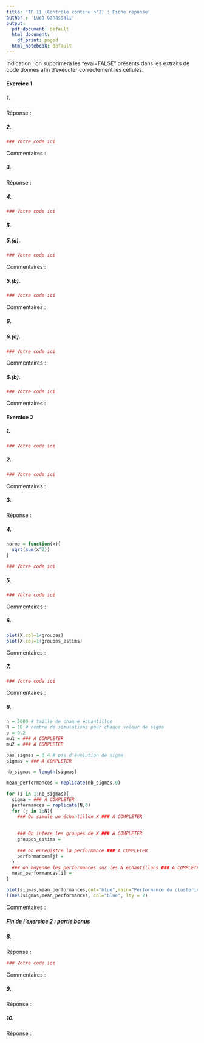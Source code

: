 ```yaml
---
title: 'TP 11 (Contrôle continu n°2) : Fiche réponse'
author : 'Luca Ganassali'
output:
  pdf_document: default
  html_document:
    df_print: paged
  html_notebook: default
---
```


Indication : on supprimera les "eval=FALSE" présents dans les extraits de code donnés afin d'exécuter correctement les cellules.

#### Exercice 1

##### 1. 

Réponse : 

##### 2.

```r
### Votre code ici
```

Commentaires : 

##### 3.

Réponse :

##### 4.

```r
### Votre code ici
```

##### 5. 

##### 5.(a). 

```r
### Votre code ici
```

Commentaires : 

##### 5.(b). 

```r
### Votre code ici
```

Commentaires : 

##### 6.

##### 6.(a).

```r
### Votre code ici
```

Commentaires : 

##### 6.(b).

```r
### Votre code ici
```

Commentaires : 

#### Exercice 2

##### 1. 

```r
### Votre code ici
```

##### 2. 

```r
### Votre code ici
```

Commentaires : 

##### 3.

Réponse :

##### 4. 

```r
norme = function(x){
  sqrt(sum(x^2))
} 
```

```r
### Votre code ici
```

##### 5.

```r
### Votre code ici
```

Commentaires : 

##### 6.

```r
plot(X,col=1+groupes)
plot(X,col=1+groupes_estims)
```

Commentaires : 

##### 7.

```r
### Votre code ici
```

Commentaires : 

##### 8.

```r
n = 5000 # taille de chaque échantillon
N = 10 # nombre de simulations pour chaque valeur de sigma
p = 0.2
mu1 = ### A COMPLETER
mu2 = ### A COMPLETER

pas_sigmas = 0.4 # pas d'évolution de sigma
sigmas = ### A COMPLETER

nb_sigmas = length(sigmas)

mean_performances = replicate(nb_sigmas,0)

for (i in 1:nb_sigmas){
  sigma = ### A COMPLETER
  performances = replicate(N,0)
  for (j in 1:N){
    ### On simule un échantillon X ### A COMPLETER
    
    
    ### On infère les groupes de X ### A COMPLETER
    groupes_estims = 
    
    ### on enregistre la performance ### A COMPLETER
    performances[j] = 
  }
  ### on moyenne les performances sur les N échantillons ### A COMPLETER
  mean_performances[i] =
}

plot(sigmas,mean_performances,col="blue",main="Performance du clustering en fonction de sigma")
lines(sigmas,mean_performances, col="blue", lty = 2)
```

Commentaires : 

##### Fin de l'exercice 2 : partie bonus

##### 8. 

Réponse :

```r
### Votre code ici
```

Commentaires : 

##### 9. 

Réponse :

##### 10. 

Réponse : 

